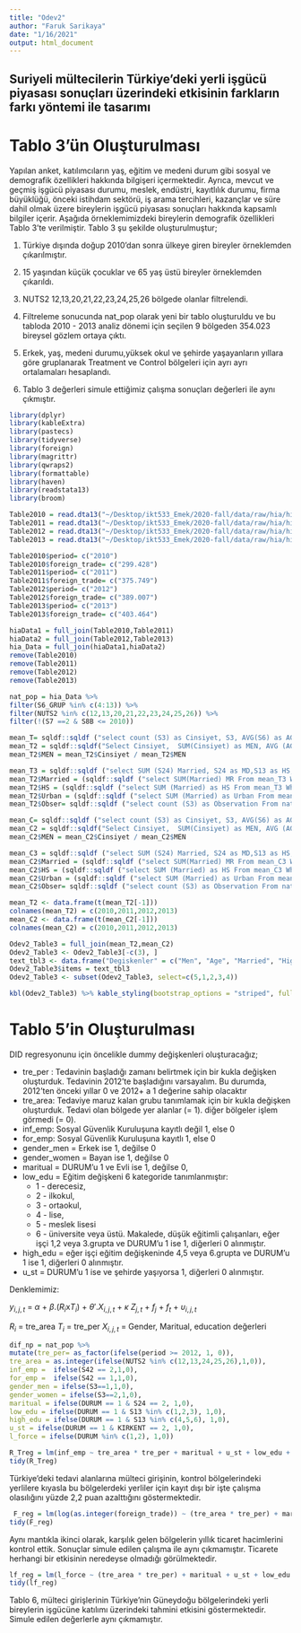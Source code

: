 ```yaml
---
title: "Odev2"
author: "Faruk Sarikaya"
date: "1/16/2021"
output: html_document
---
```


## Suriyeli mültecilerin Türkiye'deki yerli işgücü piyasası sonuçları üzerindeki etkisinin farkların farkı yöntemi ile tasarımı

# Tablo 3'ün Oluşturulması
Yapılan anket, katılımcıların yaş, eğitim ve medeni durum gibi sosyal ve demografik özellikleri hakkında bilgişeri içermektedir. Ayrıca, mevcut ve geçmiş işgücü piyasası durumu, meslek, endüstri, kayıtlılık durumu, firma büyüklüğü, önceki istihdam sektörü, iş arama tercihleri, kazançlar ve süre dahil olmak üzere bireylerin işgücü piyasası sonuçları hakkında kapsamlı bilgiler içerir. Aşağıda örneklemimizdeki bireylerin demografik özellikleri Tablo 3'te verilmiştir. Tablo 3 şu şekilde oluşturulmuştur;

  1. Türkiye dışında doğup 2010'dan sonra ülkeye giren bireyler örneklemden çıkarılmıştır. 
  
  2. 15 yaşından küçük çocuklar ve 65 yaş üstü bireyler örneklemden çıkarıldı.
  
  3. NUTS2 12,13,20,21,22,23,24,25,26 bölgede olanlar filtrelendi.
  
  4. Filtreleme sonucunda nat_pop olarak yeni bir tablo oluşturuldu ve bu tabloda 2010 - 2013 analiz dönemi için seçilen 9 bölgeden 354.023 bireysel gözlem ortaya çıktı.
  
  5.  Erkek, yaş, medeni durumu,yüksek okul ve şehirde yaşayanların yıllara göre gruplanarak Treatment ve Control bölgeleri için ayrı ayrı ortalamaları hesaplandı.
  
  6. Tablo 3 değerleri simule ettiğimiz çalışma sonuçları değerleri ile aynı çıkmıştır.

```r
library(dplyr)
library(kableExtra)
library(pastecs)
library(tidyverse)
library(foreign)
library(magrittr)
library(qwraps2)
library(formattable)
library(haven)
library(readstata13)
library(broom)

Table2010 = read.dta13("~/Desktop/ikt533_Emek/2020-fall/data/raw/hia/hia2010.dta")
Table2011 = read.dta13("~/Desktop/ikt533_Emek/2020-fall/data/raw/hia/hia2011.dta")
Table2012 = read.dta13("~/Desktop/ikt533_Emek/2020-fall/data/raw/hia/hia2012.dta")
Table2013 = read.dta13("~/Desktop/ikt533_Emek/2020-fall/data/raw/hia/hia2013.dta")
```
```r
Table2010$period= c("2010")
Table2010$foreign_trade= c("299.428")
Table2011$period= c("2011")
Table2011$foreign_trade= c("375.749")
Table2012$period= c("2012")
Table2012$foreign_trade= c("389.007")
Table2013$period= c("2013")
Table2013$foreign_trade= c("403.464")
```

```r
hiaData1 = full_join(Table2010,Table2011)
hiaData2 = full_join(Table2012,Table2013)
hia_Data = full_join(hiaData1,hiaData2)
remove(Table2010)
remove(Table2011)
remove(Table2012)
remove(Table2013)
```

```r
nat_pop = hia_Data %>% 
filter(S6_GRUP %in% c(4:13)) %>% 
filter(NUTS2 %in% c(12,13,20,21,22,23,24,25,26)) %>% 
filter(!(S7 ==2 & S8B <= 2010))

```

```r
mean_T= sqldf::sqldf ("select count (S3) as Cinsiyet, S3, AVG(S6) as AGE, Period From nat_pop where NUTS2 in(12,13,24,25,26) Group By period, S3")
mean_T2 = sqldf::sqldf("Select Cinsiyet,  SUM(Cinsiyet) as MEN, AVG (AGE) as AGE, period from mean_T group by period")
mean_T2$MEN = mean_T2$Cinsiyet / mean_T2$MEN
```

```r
mean_T3 = sqldf::sqldf ("select SUM (S24) Married, S24 as MD,S13 as HS, KIRKENT as Urban, Period From nat_pop where NUTS2 in(12,13,24,25,26) Group By period, S24, S13, KIRKENT")
mean_T2$Married = (sqldf::sqldf ("select SUM(Married) MR From mean_T3 Where MD = 2 Group By period")) / (sqldf::sqldf ("select SUM (Married) MR From mean_T3 Group By period"))
mean_T2$HS = (sqldf::sqldf ("select SUM (Married) as HS From mean_T3 Where HS in (4,5,6) Group By period")) / (sqldf::sqldf ("select SUM (Married) as HS From mean_T3 Group By period"))
mean_T2$Urban = (sqldf::sqldf ("select SUM (Married) as Urban From mean_T3 Where Urban = 2 Group By period")) / (sqldf::sqldf ("select SUM (Married) as Urban From mean_T3 Group By period"))
mean_T2$Obser= sqldf::sqldf ("select count (S3) as Observation From nat_pop where NUTS2 in(12,13,24,25,26) Group By period")
```

```r
mean_C= sqldf::sqldf ("select count (S3) as Cinsiyet, S3, AVG(S6) as AGE, Period From nat_pop where NUTS2 in(20,21,22,23) Group By period, S3")
mean_C2 = sqldf::sqldf("Select Cinsiyet,  SUM(Cinsiyet) as MEN, AVG (AGE) as AGE, period from mean_C group by period")
mean_C2$MEN = mean_C2$Cinsiyet / mean_C2$MEN
```

```r
mean_C3 = sqldf::sqldf ("select SUM (S24) Married, S24 as MD,S13 as HS, KIRKENT as Urban, Period From nat_pop where NUTS2 in(20,21,22,23) Group By period, S24, S13, KIRKENT")
mean_C2$Married = (sqldf::sqldf ("select SUM(Married) MR From mean_C3 Where MD = 2 Group By period")) / (sqldf::sqldf ("select SUM (Married) MR From mean_C3 Group By period"))
mean_C2$HS = (sqldf::sqldf ("select SUM (Married) as HS From mean_C3 Where HS in (4,5,6) Group By period")) / (sqldf::sqldf ("select SUM (Married) as HS From mean_C3 Group By period"))
mean_C2$Urban = (sqldf::sqldf ("select SUM (Married) as Urban From mean_C3 Where Urban = 2 Group By period")) / (sqldf::sqldf ("select SUM (Married) as Urban From mean_C3 Group By period"))
mean_C2$Obser= sqldf::sqldf ("select count (S3) as Observation From nat_pop where NUTS2 in(20,21,22,23) Group By period")
```
```r
mean_T2 <- data.frame(t(mean_T2[-1]))
colnames(mean_T2) = c(2010,2011,2012,2013)
mean_C2 <- data.frame(t(mean_C2[-1]))
colnames(mean_C2) = c(2010,2011,2012,2013)

Odev2_Table3 = full_join(mean_T2,mean_C2)
Odev2_Table3 <- Odev2_Table3[-c(3), ]
text_tbl3 <- data.frame("Degiskenler" = c("Men", "Age", "Married", "High School and above", "Urban", " #of observations","Men", "Age", "Married", "High School and above", "Urban", " #of observations"))
Odev2_Table3$items = text_tbl3
Odev2_Table3 <- subset(Odev2_Table3, select=c(5,1,2,3,4))
```

```r
kbl(Odev2_Table3) %>% kable_styling(bootstrap_options = "striped", full_width = F, position = "left") %>% pack_rows("Treatment Area", 1, 7) %>% pack_rows("Control Area", 7, 12)
```

# Tablo 5'in Oluşturulması
DID regresyonunu için öncelikle dummy değişkenleri oluşturacağız;

* tre_per :   Tedavinin başladığı zamanı belirtmek için bir kukla değişken oluşturduk.               Tedavinin 2012'te başladığını varsayalım. Bu durumda, 2012'ten önceki                 yıllar 0 ve 2012+ a 1 değerine sahip olacaktır
* tre_area:   Tedaviye maruz kalan grubu tanımlamak için bir kukla değişken                         oluşturduk. Tedavi olan bölgede yer alanlar (= 1). diğer bölgeler işlem               görmedi (= 0). 
* inf_emp: Sosyal Güvenlik Kuruluşuna kayıtlı değil 1, else 0
* for_emp: Sosyal Güvenlik Kuruluşuna kayıtlı 1, else 0
* gender_men = Erkek ise 1, değilse 0
* gender_women = Bayan ise 1, değilse 0
* maritual = DURUM'u 1 ve Evli ise 1, değilse 0,
* low_edu = Eğitim değişkeni 6 kategoride tanımlanmıştır: 
    + 1 - derecesiz, 
    + 2 - ilkokul, 
    + 3 - ortaokul, 
    + 4 - lise, 
    + 5 - meslek lisesi 
    + 6 - üniversite veya üstü. 
    Makalede, düşük eğitimli çalışanları, eğer işçi 1,2 veya 3.grupta ve DURUM'u 1 ise 1, diğerleri 0 alınmıştır.
* high_edu = eğer işçi eğitim değişkeninde 4,5 veya 6.grupta ve DURUM'u 1 ise 1, diğerleri 0 alınmıştır.
* u_st = DURUM'u 1 ise ve şehirde yaşıyorsa 1, diğerleri 0 alınmıştır.

Denklemimiz:

$y_{i,j,t}$ = $\alpha$ + $\beta$.($R_i$x$T_i$) + $\theta'$.$X_{i,j,t}$ + $\kappa$ $Z_{j,t}$ + $f_j$  + $f_t$  + $\upsilon_{i,j,t}$

$R_i$ = tre_area
$T_i$ = tre_per
$X_{i,j,t}$ = Gender, Maritual, education değerleri

```r
dif_np = nat_pop %>% 
mutate(tre_per= as_factor(ifelse(period >= 2012, 1, 0)), 
tre_area = as.integer(ifelse(NUTS2 %in% c(12,13,24,25,26),1,0)), 
inf_emp =  ifelse(S42 == 2,1,0),
for_emp =  ifelse(S42 == 1,1,0),
gender_men = ifelse(S3==1,1,0),
gender_women = ifelse(S3==2,1,0),
maritual = ifelse(DURUM == 1 & S24 == 2, 1,0),
low_edu = ifelse(DURUM == 1 & S13 %in% c(1,2,3), 1,0),
high_edu = ifelse(DURUM == 1 & S13 %in% c(4,5,6), 1,0),
u_st = ifelse(DURUM == 1 & KIRKENT == 2, 1,0),
l_force = ifelse(DURUM %in% c(1,2), 1,0))
```
```r
R_Treg = lm(inf_emp ~ tre_area * tre_per + maritual + u_st + low_edu + gender_men, data = dif_np)
tidy(R_Treg)
```

Türkiye'deki tedavi alanlarına mülteci girişinin, kontrol bölgelerindeki yerlilere kıyasla bu bölgelerdeki yerliler için kayıt dışı bir işte çalışma olasılığını yüzde 2,2 puan azalttığını göstermektedir.


```r
 F_reg = lm(log(as.integer(foreign_trade)) ~ (tre_area * tre_per) + maritual + u_st + low_edu + gender_men, data = dif_np)
tidy(F_reg)
```


Aynı mantıkla ikinci olarak, karşılık gelen bölgelerin yıllık ticaret hacimlerini kontrol ettik. Sonuçlar simule edilen çalışma ile aynı çıkmamıştır. Ticarete herhangi bir etkisinin neredeyse olmadığı görülmektedir.


```r
lf_reg = lm(l_force ~ (tre_area * tre_per) + maritual + u_st + low_edu + gender_men, data = dif_np)
tidy(lf_reg)
```
Tablo 6, mülteci girişlerinin Türkiye'nin Güneydoğu bölgelerindeki yerli bireylerin işgücüne katılımı üzerindeki tahmini etkisini göstermektedir. Simule edilen değerlerle aynı çıkmamıştır.
